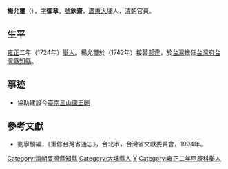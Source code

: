 '''楊允璽'''（{{bd|1704年||1760年|catIdx=Y楊}}），[[表字|字]]'''御章'''，[[號|號]]'''欽齋'''，[[廣東|廣東]][[大埔县|大埔]]人，[[清朝|清朝]]官員。

== 生平 ==
[[雍正|雍正]]二年（1724年）[[舉人|舉人]]。楊允璽於（1742年）接替[[郝霔|郝霔]]，於[[台灣|台灣]]擔任[[台灣府|台灣府]][[台灣縣|台灣縣]][[知縣|知縣]]。

== 事迹 ==
*協助建設今[[臺南三山國王廟|臺南三山國王廟]]

==參考文獻==
*劉寧顏編，《重修台灣省通志》，台北市，台灣省文獻委員會，1994年。

{{start box}}
{{s-before|[[郝霪|郝霪]]}}
{{s-title|[[台灣府|台灣府]][[台灣縣|台灣縣]][[知縣|知縣]] |1742年上任}}
{{s-after|[[李淮浦|李淮浦]]}}
{{end box}}
[[Category:清朝臺灣縣知縣|Category:清朝臺灣縣知縣]]
[[Category:大埔縣人|Category:大埔縣人]]
[[Category:楊姓|Y]]
[[Category:雍正二年甲辰科舉人|Category:雍正二年甲辰科舉人]]